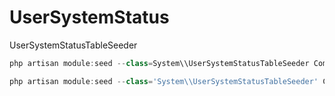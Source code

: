 # UserSystemStatus

UserSystemStatusTableSeeder

```js filename="Deployment Command" {3} copy
php artisan module:seed --class=System\\UserSystemStatusTableSeeder Common
```

```js filename="Dev Sever Deployment Command" {3} copy
php artisan module:seed --class='System\\UserSystemStatusTableSeeder' Common
```
